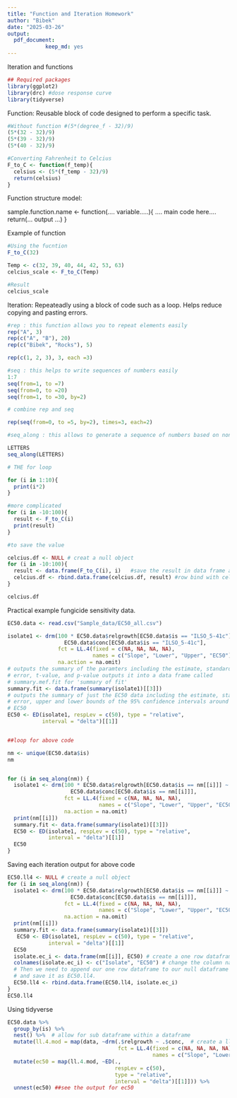 ```yaml
---
title: "Function and Iteration Homework"
author: "Bibek"
date: "2025-03-26"
output: 
  pdf_document:
            keep_md: yes
---
```

Iteration and functions
```r
## Required packages
library(ggplot2)
library(drc) #dose response curve
library(tidyverse)
```
Function:
Reusable block of code designed to perform a specific task.
```r
#Without function #(5*(degree_f - 32)/9)
(5*(32 - 32)/9)
(5*(39 - 32)/9)
(5*(40 - 32)/9)

#Converting Fahrenheit to Celcius
F_to_C <- function(f_temp){
  celsius <- (5*(f_temp - 32)/9)
  return(celsius)
}
```
Function structure model:

sample.function.name <- function(.... variable.....){
  .... main code here.... 
   return(... output ...)
}

Example of function
```r
#Using the fucntion
F_to_C(32)

Temp <- c(32, 39, 40, 44, 42, 53, 63)
celcius_scale <- F_to_C(Temp)

#Result 
celcius_scale
```
Iteration:
Repeateadly using a block of code such as a loop.
Helps reduce copying and pasting errors.
```r
#rep : this function allows you to repeat elements easily
rep("A", 3)
rep(c("A", "B"), 20)
rep(c("Bibek", "Rocks"), 5)

rep(c(1, 2, 3), 3, each =3)

#seq : this helps to write sequences of numbers easily
1:7
seq(from=1, to =7)
seq(from=0, to =20)
seq(from=1, to =30, by=2)

# combine rep and seq

rep(seq(from=0, to =5, by=2), times=3, each=2)

#seq_along : this allows to generate a sequence of numbers based on non-integer values. 

LETTERS
seq_along(LETTERS)

# THE for loop

for (i in 1:10){
  print(i*2)
}

#more complicated
for (i in -10:100){
  result <- F_to_C(i)
  print(result)
}

#to save the value 

celcius.df <- NULL # creat a null object
for (i in -10:100){   
  result <- data.frame(F_to_C(i), i)   #save the result in data frame at each iteration 
  celcius.df <- rbind.data.frame(celcius.df, result) #row bind with celcius.df
}

celcius.df

```
Practical example fungicide sensitivity data.
```r
EC50.data <- read.csv("Sample_data/EC50_all.csv")

isolate1 <- drm(100 * EC50.data$relgrowth[EC50.data$is == "ILSO_5-41c"] ~ 
                  EC50.data$conc[EC50.data$is == "ILSO_5-41c"], 
                fct = LL.4(fixed = c(NA, NA, NA, NA), 
                           names = c("Slope", "Lower", "Upper", "EC50")), 
                na.action = na.omit)
# outputs the summary of the paramters including the estimate, standard
# error, t-value, and p-value outputs it into a data frame called
# summary.mef.fit for 'summary of fit'
summary.fit <- data.frame(summary(isolate1)[[3]])
# outputs the summary of just the EC50 data including the estimate, standard
# error, upper and lower bounds of the 95% confidence intervals around the
# EC50
EC50 <- ED(isolate1, respLev = c(50), type = "relative", 
           interval = "delta")[[1]]


##loop for above code

nm <- unique(EC50.data$is)
nm


for (i in seq_along(nm)) {
  isolate1 <- drm(100 * EC50.data$relgrowth[EC50.data$is == nm[[i]]] ~ 
                    EC50.data$conc[EC50.data$is == nm[[i]]], 
                  fct = LL.4(fixed = c(NA, NA, NA, NA), 
                             names = c("Slope", "Lower", "Upper", "EC50")), 
                  na.action = na.omit)
  print(nm[[i]])
  summary.fit <- data.frame(summary(isolate1)[[3]])
  EC50 <- ED(isolate1, respLev = c(50), type = "relative", 
             interval = "delta")[[1]]
  EC50
}

```
Saving each iteration output for above code
```r
EC50.ll4 <- NULL # create a null object 
for (i in seq_along(nm)) {
  isolate1 <- drm(100 * EC50.data$relgrowth[EC50.data$is == nm[[i]]] ~ 
                    EC50.data$conc[EC50.data$is == nm[[i]]], 
                  fct = LL.4(fixed = c(NA, NA, NA, NA), 
                             names = c("Slope", "Lower", "Upper", "EC50")), 
                  na.action = na.omit)
  print(nm[[i]])
  summary.fit <- data.frame(summary(isolate1)[[3]])
   EC50 <- ED(isolate1, respLev = c(50), type = "relative", 
             interval = "delta")[[1]]
  EC50
  isolate.ec_i <- data.frame(nm[[i]], EC50) # create a one row dataframe containing just the isolate name and the EC50
  colnames(isolate.ec_i) <- c("Isolate", "EC50") # change the column names
  # Then we need to append our one row dataframe to our null dataframe we created before
  # and save it as EC50.ll4. 
  EC50.ll4 <- rbind.data.frame(EC50.ll4, isolate.ec_i)
}
EC50.ll4
```

Using tidyverse
```r
EC50.data %>%
  group_by(is) %>%
  nest() %>%  # allow for sub dataframe within a dataframe
  mutate(ll.4.mod = map(data, ~drm(.$relgrowth ~ .$conc,  # create a ll4 model column equal to summary output of drm function over data
                                   fct = LL.4(fixed = c(NA, NA, NA, NA), 
                                              names = c("Slope", "Lower", "Upper", "EC50"))))) %>%
  mutate(ec50 = map(ll.4.mod, ~ED(., 
                                  respLev = c(50), 
                                  type = "relative",
                                  interval = "delta")[[1]])) %>%
  unnest(ec50) ##see the output for ec50
```

